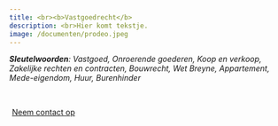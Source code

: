 ```yaml
---
title: <br><b>Vastgoedrecht</b>
description: <br>Hier komt tekstje.
image: /documenten/prodeo.jpeg
---
```


***Sleutelwoorden****: Vastgoed, Onroerende goederen, Koop en verkoop, Zakelijke rechten en contracten, Bouwrecht, Wet Breyne, Appartement, Mede-eigendom, Huur, Burenhinder*

<br>

```{=html}
<div style = "margin: 0px; text-align: left;">
<a class="btn btn-primary" href="/contact.qmd" role="button" style="padding: 5px 5px; text-transform: none;">Neem contact op</a>
</div>
```
